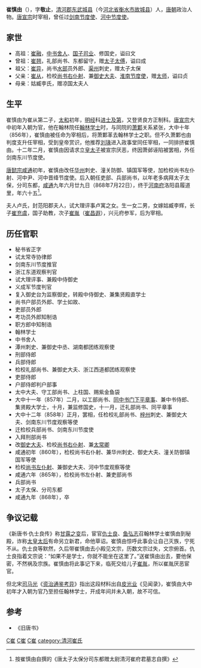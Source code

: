 '''崔慎由'''（{{bd|804年||868年|7月22日|catIdx=C崔}}），字'''敬止'''，[[清河郡|清河郡]][[东武城县|东武城县]]（今[[河北省|河北省]][[衡水市|衡水市]][[故城县|故城县]]）人，[[唐朝|唐朝]]政治人物。[[唐宣宗|唐宣宗]]时宰相，曾任过[[剑南节度使|剑南节度使]]、[[河中节度使|河中节度使]]。

==家世==
* 高祖：[[崔融|崔融]]，[[中书舍人|中书舍人]]、[[国子司业|国子司业]]、修国史，谥曰文
* 曾祖：[[崔翘|崔翘]]，礼部尚书、东都留守，赠[[太子太傅|太子太傅]]，谥曰成
* 祖父：[[崔异|崔异]]，尚书[[水部|水部]]员外郎、[[渠州|渠州]]刺史，赠太子太保
* 父亲：[[崔从|崔从]]，检校[[尚书右仆射|尚书右仆射]]、兼[[御史大夫|御史大夫]]、[[淮南节度使|淮南节度使]]，赠[[太师|太师]]，谥曰贞
* 母亲：姑臧李氏，赠凉国太夫人

==生平==
崔慎由为崔从第二子，[[大和_(唐朝)|太和]]初年，[[明经|明经]]科[[进士及第|进士及第]]，又登贤良方正制科。[[唐宣宗|唐宣宗]]大中初年入朝为官，他在翰林院任[[翰林学士|翰林学士]]时，与同院的[[萧鄴|萧鄴]]关系紧张，大中十年（856年），崔慎由被任命为宰相后，将萧鄴革去翰林学士之职。但不久萧鄴也由判度支升任宰相，受到皇帝赏识，他推荐[[刘瑑|刘瑑]]进入政事堂同任宰相，一同排挤崔慎由。十二年二月，崔慎由因请求立[[皇太子|皇太子]]被宣宗厌恶，终因萧邺诬陷被罢相，外任剑南东川节度使。

[[唐懿宗|唐懿宗]][[咸通|咸通]]初年，崔慎由改任[[华州|华州]]刺史、潼关防御、镇国军等使，加检校尚书左仆射、河中尹、河中晋绛节度使。后入朝任吏部、兵部尚书，以年老多病拜太子太保，分司东都，[[咸通|咸通]]九年六月廿九日（868年7月22日），终于[[河南府|河南府]]洛阳县履道里，年六十五<ref>按崔慎由自撰的《唐太子太保分司东都赠太尉清河崔府君墓志自撰》</ref>。

夫人卢氏，封范阳郡夫人，试大理评事卢寓之女。生一女二男，女嫁姑臧李辉，长子[[崔充虞|崔充虞]]，国子助教，次子[[崔胤|崔胤]]（[[崔昌遐|崔昌遐]]），兴元府参军，后为宰相。

==历任官职==
* 秘书省正字
* 试太常寺协律郎
* 剑南东川节度推官
* 浙江东道观察判官
* 试大理评事、兼殿中侍御史
* 义成军节度判官
* 复入御史台为监察御史，转殿中侍御史、兼集贤殿直学士
* 尚书户部员外郎、学士如故、
* 吏部员外郎
* 考功员外郎知制诰
* 职方郎中知制诰
* 翰林学士
* 中书舍人
* 潭州刺史、兼御史中丞、湖南都团练观察使
* 刑部侍郎
* 兵部侍郎
* 检校礼部尚书、兼御史大夫、浙江西道都团练观察使
* 吏部侍郎
* 户部侍郎判户部事
* 太中大夫、守工部尚书、上柱国、赐紫金鱼袋
* 大中十一年（857年）二月，以工部尚书、[[同中书门下平章事|同中书门下平章事]]、兼中书侍郎、集贤殿大学士，十月，兼监修国史，十一月，迁礼部尚书、同平章事
* 大中十二年（858年）正月，罢相，任检校礼部尚书、[[梓州|梓州]]刺史、兼御史大夫、剑南东川节度观察等使
* 迁检校兵部尚书、剑南东川节度使
* 入拜刑部尚书
* 改[[御史大夫|御史大夫]]、检校[[尚书右仆射|尚书右仆射]]、兼[[太常卿|太常卿]]
* 咸通初年（860年），检校尚书右仆射、兼华州刺史、御史大夫、潼关防御镇国军等使
* 检校[[尚书左仆射|尚书左仆射]]、兼御史大夫、河中节度观察等使
* 咸通六年（865年），检校尚书左仆射、兼吏部尚书
* 兵部尚书
* 太子太保、分司东都
* 咸通九年（868年），卒

==争议记载==
《新唐书·仇士良传》称[[甘露之变|甘露之变]]后，宦官[[仇士良|仇士良]]、[[鱼弘志|鱼弘志]]召翰林学士崔慎由到秘殿，诈称[[懿安皇后|太皇太后]]有命另立新君，命他草诏。崔慎由惊呼此事会让自己灭族，宁死不从。仇士良等默然，久后带崔慎由去小殿见文宗，历数文宗过失，文宗俯首。仇士良指着文宗说：“如果不是学士，你就不能坐在这里了。”送崔慎由出去，要他保密，不然祸及宗族。崔慎由将此事记下来，临死交给儿子[[崔胤|崔胤]]，所以崔胤厌恶宦官。

但北宋[[司马光|司马光]]《[[资治通鉴考异|资治通鉴考异]]》指出这段材料出自[[皮光业|皮光业]]《见闻录》，崔慎由大中初年才入朝为官乃至担任翰林学士，开成年间并未入朝，故不可信。

==参考==
{{reflist}}
* 《旧唐书》

[[category:唐朝宰相|C崔]]
[[category:西川节度使|C崔]]
[[category:河中节度使|C崔]]
[[category:清河崔氏|category:清河崔氏]]